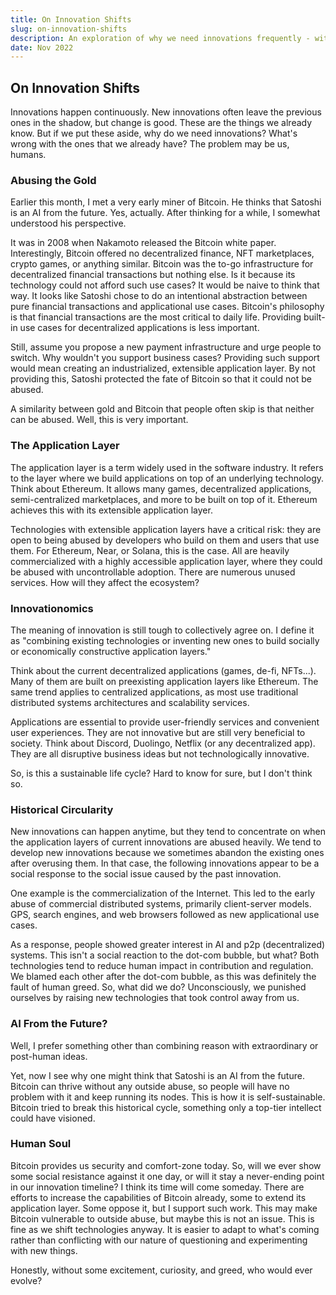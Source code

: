 ```yaml
---
title: On Innovation Shifts
slug: on-innovation-shifts
description: An exploration of why we need innovations frequently - with refrence to Bitcoin.
date: Nov 2022
---
```


## On Innovation Shifts

Innovations happen continuously. New innovations often leave the previous ones in the shadow, but change is good. These are the things we already know. But if we put these aside, why do we need innovations? What's wrong with the ones that we already have? The problem may be us, humans.

### Abusing the Gold

Earlier this month, I met a very early miner of Bitcoin. He thinks that Satoshi is an AI from the future. Yes, actually. After thinking for a while, I somewhat understood his perspective.

It was in 2008 when Nakamoto released the Bitcoin white paper. Interestingly, Bitcoin offered no decentralized finance, NFT marketplaces, crypto games, or anything similar. Bitcoin was the to-go infrastructure for decentralized financial transactions but nothing else. Is it because its technology could not afford such use cases? It would be naive to think that way. It looks like Satoshi chose to do an intentional abstraction between pure financial transactions and applicational use cases. Bitcoin's philosophy is that financial transactions are the most critical to daily life. Providing built-in use cases for decentralized applications is less important.

Still, assume you propose a new payment infrastructure and urge people to switch. Why wouldn't you support business cases? Providing such support would mean creating an industrialized, extensible application layer. By not providing this, Satoshi protected the fate of Bitcoin so that it could not be abused.

A similarity between gold and Bitcoin that people often skip is that neither can be abused. Well, this is very important.

### The Application Layer

The application layer is a term widely used in the software industry. It refers to the layer where we build applications on top of an underlying technology. Think about Ethereum. It allows many games, decentralized applications, semi-centralized marketplaces, and more to be built on top of it. Ethereum achieves this with its extensible application layer.

Technologies with extensible application layers have a critical risk: they are open to being abused by developers who build on them and users that use them. For Ethereum, Near, or Solana, this is the case. All are heavily commercialized with a highly accessible application layer, where they could be abused with uncontrollable adoption. There are numerous unused services. How will they affect the ecosystem?

### Innovationomics

The meaning of innovation is still tough to collectively agree on. I define it as "combining existing technologies or inventing new ones to build socially or economically constructive application layers."

Think about the current decentralized applications (games, de-fi, NFTs...). Many of them are built on preexisting application layers like Ethereum. The same trend applies to centralized applications, as most use traditional distributed systems architectures and scalability services.

Applications are essential to provide user-friendly services and convenient user experiences. They are not innovative but are still very beneficial to society. Think about Discord, Duolingo, Netflix (or any decentralized app). They are all disruptive business ideas but not technologically innovative.

So, is this a sustainable life cycle? Hard to know for sure, but I don't think so.

### Historical Circularity

New innovations can happen anytime, but they tend to concentrate on when the application layers of current innovations are abused heavily. We tend to develop new innovations because we sometimes abandon the existing ones after overusing them. In that case, the following innovations appear to be a social response to the social issue caused by the past innovation.

One example is the commercialization of the Internet. This led to the early abuse of commercial distributed systems, primarily client-server models. GPS, search engines, and web browsers followed as new applicational use cases.

As a response, people showed greater interest in AI and p2p (decentralized) systems. This isn't a social reaction to the dot-com bubble, but what? Both technologies tend to reduce human impact in contribution and regulation. We blamed each other after the dot-com bubble, as this was definitely the fault of human greed. So, what did we do? Unconsciously, we punished ourselves by raising new technologies that took control away from us.

### AI From the Future?

Well, I prefer something other than combining reason with extraordinary or post-human ideas.

Yet, now I see why one might think that Satoshi is an AI from the future. Bitcoin can thrive without any outside abuse, so people will have no problem with it and keep running its nodes. This is how it is self-sustainable. Bitcoin tried to break this historical cycle, something only a top-tier intellect could have visioned.

### Human Soul

Bitcoin provides us security and comfort-zone today. So, will we ever show some social resistance against it one day, or will it stay a never-ending point in our innovation timeline? I think its time will come someday. There are efforts to increase the capabilities of Bitcoin already, some to extend its application layer. Some oppose it, but I support such work. This may make Bitcoin vulnerable to outside abuse, but maybe this is not an issue. This is fine as we shift technologies anyway. It is easier to adapt to what's coming rather than conflicting with our nature of questioning and experimenting with new things.

Honestly, without some excitement, curiosity, and greed, who would ever evolve?
